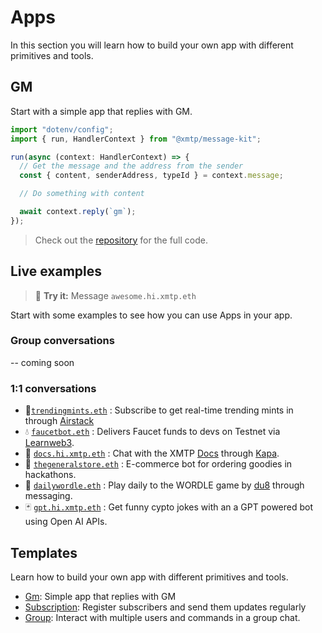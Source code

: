 # Apps

In this section you will learn how to build your own app with different primitives and tools.

## GM

Start with a simple app that replies with GM.

```jsx [src/index.ts]
import "dotenv/config";
import { run, HandlerContext } from "@xmtp/message-kit";

run(async (context: HandlerContext) => {
  // Get the message and the address from the sender
  const { content, senderAddress, typeId } = context.message;

  // Do something with content

  await context.reply(`gm`);
});
```

> Check out the [repository](https://github.com/xmtp-labs/message-kit/tree/main/examples/gm) for the full code.

## Live examples

> 💬 **Try it:** Message `awesome.hi.xmtp.eth`

Start with some examples to see how you can use Apps in your app.

### Group conversations

-- coming soon

### 1:1 conversations

- 🚀[`trendingmints.eth`](https://github.com/fabriguespe/trendingmints-bot) : Subscribe to get real-time trending mints in through [Airstack](https://www.airstack.xyz/)
- 💧 [`faucetbot.eth`](https://github.com/fabriguespe/faucet-bot) : Delivers Faucet funds to devs on Testnet via [Learnweb3](https://learnweb3.io/faucets/).
- 🤖 [`docs.hi.xmtp.eth`](https://github.com/fabriguespe/xmtp-docs-bot) : Chat with the XMTP [Docs](https://xmtp.org/docs/introduction) through [Kapa](https://kapa.ai).
- 🛒 [`thegeneralstore.eth`](https://github.com/fabriguespe/thegeneralstore-bot) : E-commerce bot for ordering goodies in hackathons.
- 📅 [`dailywordle.eth`](https://converse.xyz/dm/dailywordle.eth) : Play daily to the WORDLE game by [du8](https://warpcast.com/ds8/0x2d31015a) through messaging.
- 🃏 [`gpt.hi.xmtp.eth`](https://github.com/fabriguespe/crypto-joker) : Get funny cypto jokes with an a GPT powered bot using Open AI APIs.

## Templates

Learn how to build your own app with different primitives and tools.

- [Gm](/examples/gm): Simple app that replies with GM
- [Subscription](/examples/subscription): Register subscribers and send them updates regularly
- [Group](/examples/group): Interact with multiple users and commands in a group chat.
